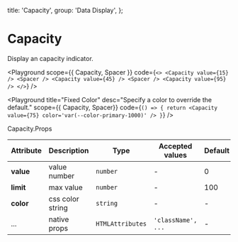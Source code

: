 
  title: 'Capacity',
  group: 'Data Display',
};

# Capacity

Display an capacity indicator.

<Playground
  scope={{ Capacity, Spacer }}
  code={`
<>
  <Capacity value={15} /> <Spacer />
  <Capacity value={45} /> <Spacer />
  <Capacity value={95} />
</>
`}
/>

<Playground
  title="Fixed Color"
  desc="Specify a color to override the default."
  scope={{ Capacity, Spacer}}
  code={`
() => {
  return <Capacity value={75} color='var(--color-primary-1000)' />
}
`}
/>

<Attributes edit="/app/components/capacity.mdx">
<Attributes.Title>Capacity.Props</Attributes.Title>

| Attribute | Description      | Type             | Accepted values    | Default |
| --------- | ---------------- | ---------------- | ------------------ | ------- |
| **value** | value number     | `number`         | -                  | 0       |
| **limit** | max value        | `number`         | -                  | 100     |
| **color** | css color string | `string`         | -                  | -       |
| ...       | native props     | `HTMLAttributes` | `'className', ...` | -       |

</Attributes>
